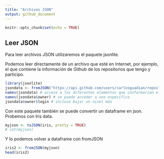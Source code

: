 ```yaml
---
title: "Archivos JSON"
output: github_document
---
```


```r
knitr::opts_chunk$set(echo = TRUE)
```

## Leer JSON
Para leer archivos JSON utilizaremos el paquete jsonlite.

Podemos leer directamente de un archivo que esté en Internet, por ejemplo, el que contiene la información de Github de los repositorios que tengo y participo.
```r
library(jsonlite)
jsondata <- fromJSON("https://api.github.com/users/carlosguadian/repos")
names(jsondata) # acceso a los diferentes elementos que conformarían el dataframe
names(jsondata$owner) # se puede acceder a uno específico
jsondata$owner$login # incluso bajar un nivel más
```

Con este paquete también se puede convertir un dataframe en json. Probemos con Iris data.
```r
myjson <- toJSON(iris, pretty = TRUE)
# cat(myjson)
```

Y lo podemos volver a dataframe con fromJSON
```r
iris2 <- fromJSON(myjson)
head(iris2)
```
